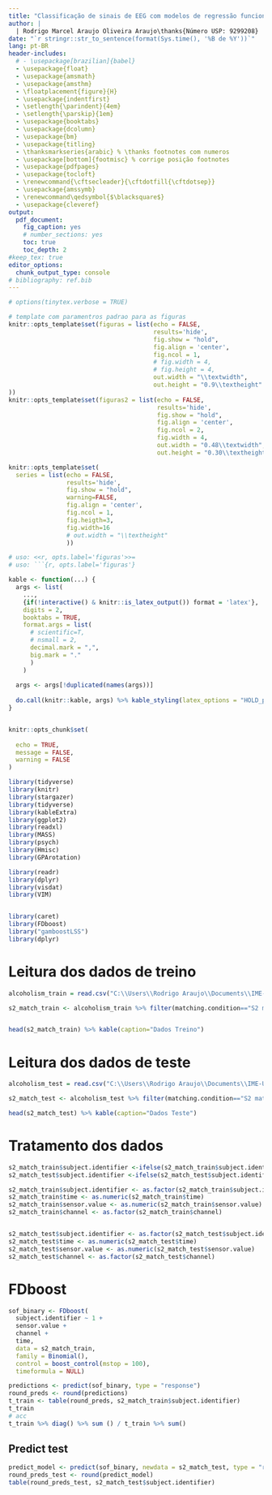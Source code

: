 ```yaml
---
title: "Classificação de sinais de EEG com modelos de regressão funcional"
author: |
  | Rodrigo Marcel Araujo Oliveira Araujo\thanks{Número USP: 9299208}
date: "`r stringr::str_to_sentence(format(Sys.time(), '%B de %Y'))`"
lang: pt-BR
header-includes:
  # - \usepackage[brazilian]{babel}
  - \usepackage{float}
  - \usepackage{amsmath}
  - \usepackage{amsthm}
  - \floatplacement{figure}{H}
  - \usepackage{indentfirst}
  - \setlength{\parindent}{4em}
  - \setlength{\parskip}{1em}
  - \usepackage{booktabs}
  - \usepackage{dcolumn}
  - \usepackage{bm}
  - \usepackage{titling}
  - \thanksmarkseries{arabic} % \thanks footnotes com numeros
  - \usepackage[bottom]{footmisc} % corrige posição footnotes
  - \usepackage{pdfpages}
  - \usepackage{tocloft}
  - \renewcommand{\cftsecleader}{\cftdotfill{\cftdotsep}}
  - \usepackage{amssymb}
  - \renewcommand\qedsymbol{$\blacksquare$}
  - \usepackage{cleveref}
output: 
  pdf_document: 
    fig_caption: yes
    # number_sections: yes
    toc: true
    toc_depth: 2
#keep_tex: true
editor_options: 
  chunk_output_type: console
# bibliography: ref.bib
---
```

  
\pagebreak

\newcommand\invisiblesection[1]{%
  \refstepcounter{section}%
  \addcontentsline{toc}{section}{#1}%
  \sectionmark{#1}}
  
<!-- \newcommand\invisiblesection[1]{% -->
<!--   \refstepcounter{section}% -->
<!--   \addcontentsline{toc}{section}{\protect\numberline{\thesection}#1}% -->
<!--   \sectionmark{#1}} -->

<!-- \newcommand\invisiblessection[1]{% -->
<!--   \refstepcounter{subsection}% -->
<!--   \addcontentsline{toc}{subsection}{\protect\numberline{\thesection}#1}% -->
<!--   \sectionmark{#1}} -->


```r
# options(tinytex.verbose = TRUE)

# template com paramentros padrao para as figuras
knitr::opts_template$set(figuras = list(echo = FALSE, 
                                        results='hide', 
                                        fig.show = "hold",
                                        fig.align = 'center',
                                        fig.ncol = 1,
                                        # fig.width = 4,
                                        # fig.height = 4,
                                        out.width = "\\textwidth",
                                        out.height = "0.9\\textheight"
))
knitr::opts_template$set(figuras2 = list(echo = FALSE, 
                                         results='hide', 
                                         fig.show = "hold",
                                         fig.align = 'center',
                                         fig.ncol = 2,
                                         fig.width = 4,
                                         out.width = "0.48\\textwidth", 
                                         out.height = "0.30\\textheight"))

knitr::opts_template$set(
  series = list(echo = FALSE, 
                results='hide', 
                fig.show = "hold",
                warning=FALSE,
                fig.align = 'center',
                fig.ncol = 1,
                fig.heigth=3, 
                fig.width=16
                # out.width = "\\textheight"
                ))

# uso: <<r, opts.label='figuras'>>=
# uso: ```{r, opts.label='figuras'}


```


```r

kable <- function(...) {
  args <- list(
    ...,
    {if(!interactive() & knitr::is_latex_output()) format = 'latex'},
    digits = 2,
    booktabs = TRUE,
    format.args = list(
      # scientific=T,
      # nsmall = 2,
      decimal.mark = ",", 
      big.mark = "."
      )
    )
  
  args <- args[!duplicated(names(args))]
  
  do.call(knitr::kable, args) %>% kable_styling(latex_options = "HOLD_position")
}



```

```r

knitr::opts_chunk$set(
  
  echo = TRUE, 
  message = FALSE, 
  warning = FALSE
)

```


```r
library(tidyverse)
library(knitr)
library(stargazer)
library(tidyverse)
library(kableExtra)
library(ggplot2)
library(readxl)
library(MASS)
library(psych)
library(Hmisc)
library(GPArotation)

library(readr)
library(dplyr)
library(visdat)
library(VIM)


library(caret)
library(FDboost)
library("gamboostLSS")
library(dplyr)
```


# Leitura dos dados de treino

```r
alcoholism_train = read.csv("C:\\Users\\Rodrigo Araujo\\Documents\\IME-USP\\IC - EEG\\Alcoholism\\Data_clear\\Alcoholism_train.csv", sep = ',')

s2_match_train <- alcoholism_train %>% filter(matching.condition=="S2 match") %>% dplyr::select(subject.identifier, time, sensor.value, channel)


head(s2_match_train) %>% kable(caption="Dados Treino")
```


# Leitura dos dados de teste

```r
alcoholism_test = read.csv("C:\\Users\\Rodrigo Araujo\\Documents\\IME-USP\\IC - EEG\\Alcoholism\\Data_clear\\Alcoholism_test.csv", sep = ',')

s2_match_test <- alcoholism_test %>% filter(matching.condition=="S2 match") %>% dplyr::select(subject.identifier, time, sensor.value, channel)

head(s2_match_test) %>% kable(caption="Dados Teste")

```

# Tratamento dos dados

```r
s2_match_train$subject.identifier <-ifelse(s2_match_train$subject.identifier=="a",1,0)
s2_match_test$subject.identifier <-ifelse(s2_match_test$subject.identifier=="a",1,0)

s2_match_train$subject.identifier <- as.factor(s2_match_train$subject.identifier)
s2_match_train$time <- as.numeric(s2_match_train$time)
s2_match_train$sensor.value <- as.numeric(s2_match_train$sensor.value)
s2_match_train$channel <- as.factor(s2_match_train$channel)


s2_match_test$subject.identifier <- as.factor(s2_match_test$subject.identifier)
s2_match_test$time <- as.numeric(s2_match_test$time)
s2_match_test$sensor.value <- as.numeric(s2_match_test$sensor.value)
s2_match_test$channel <- as.factor(s2_match_test$channel)

```

# FDboost

```r
sof_binary <- FDboost(
  subject.identifier ~ 1 +
  sensor.value + 
  channel +
  time,
  data = s2_match_train,
  family = Binomial(),
  control = boost_control(mstop = 100),
  timeformula = NULL)

predictions <- predict(sof_binary, type = "response")
round_preds <- round(predictions)
t_train <- table(round_preds, s2_match_train$subject.identifier)
t_train
# acc
t_train %>% diag() %>% sum () / t_train %>% sum()

```


## Predict test
```r
predict_model <- predict(sof_binary, newdata = s2_match_test, type = "response")
round_preds_test <- round(predict_model)
table(round_preds_test, s2_match_test$subject.identifier)
```

